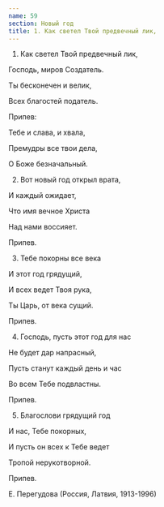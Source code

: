 ```yaml
---
name: 59
section: Новый год
title: 1. Как светел Твой предвечный лик,
---
```

1. Как светел Твой предвечный лик,

Господь, миров Создатель.

Ты бесконечен и велик,

Всех благостей податель.


Припев:

Тебе и слава, и хвала,

Премудры все твои дела,

О Боже безначальный.


2. Вот новый год открыл врата,

И каждый ожидает,

Что имя вечное Христа

Над нами воссияет.


Припев.


3. Тебе покорны все века

И этот год грядущий,

И всех ведет Твоя рука,

Ты Царь, от века сущий.


Припев.


4. Господь, пусть этот год для нас

Не будет дар напрасный,

Пусть станут каждый день и час

Во всем Тебе подвластны.


Припев.


5. Благослови грядущий год

И нас, Тебе покорных,

И пусть он всех к Тебе ведет

Тропой нерукотворной.


Припев.


Е. Перегудова (Россия, Латвия, 1913-1996)